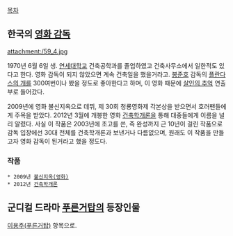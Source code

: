 [[목차]]

== 한국의 [[영화 감독]] ==
attachment:/59_4.jpg

1970년 6월 6일 생. [[연세대학교]] 건축공학과를 졸업하였고 건축사무소에서 일한적도 있다고 한다. 영화 감독이 되지 않았으면 계속 건축일을 했을거라고. [[봉준호]] 감독의 [[플란다스의 개]]를 300여번이나 봤을 정도로 좋아한다고 하며, 이 영화 때문에 [[살인의 추억]] 연출부로 들어갔다. 

2009년에 영화 불신지옥으로 데뷔, 제 30회 청룡영화제 각본상을 받으면서 호러팬들에게 주목을 받았다. 2012년 3월에 개봉한 영화 [[건축학개론]]을 통해 대중들에게 이름을 널리 알렸다. 사실 이 작품은 2003년에 초고를 쓴, 즉 완성까지 근 10년이 걸린 작품으로 감독 입장에선 30대 전체를 건축학개론과 보낸거나 다름없으며, 원래도 이 작품을 만들고자 영화 감독이 된거라고 했을 정도다.
=== 작품 ===
 * 2009년 [[불신지옥(영화)]]
 * 2012년 [[건축학개론]]

== 군디컬 드라마 [[푸른거탑]]의 등장인물 ==
[[이용주(푸른거탑)]] 항목으로.
